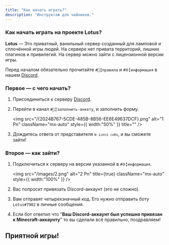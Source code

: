 ```yaml
---
title: "Как начать играть?"
description: "Инструктаж для чайников."
---
```


### Как начать играть на проекте Lotus?

**Lotus** — Это приватный, ванильный сервер созданный для ламповой и cплoчённой игры людей. На сервере нет привата территорий, лишних плагинов и привилегий. На сервер можно зайти с лицензионной версии игры.

Перед началом обязательно прочитайте `#📜╏правила` и `#🌐╏информация` в нашем [Discord](https://discord.gg/wFUzrZgAeu).

### Первое — с чего начать?

1. Присоединиться к серверу [Discord](https://discord.gg/wFUzrZgAeu).
2. Перейти в канал `#📝╏заполнить-анкету`, и заполнить форму.

   <img
     src="/{2024B767-5CDE-485B-8B56-EE6E49637DCF}.png"
     alt="1 Pn"
     className="mx-auto"
     style={{ width:"50%" }}
     title=""
   />
3. Дождитесь ответа от представителя `⚙️ ʟᴏᴛᴜꜱ ᴄᴏʀᴇ`, и вы сможете зайти\!

### Второе — как зайти?

1. Подключиться к серверу на версии указанной в `#🌐╏информация`.

   <img
     src="/images/2.png"
     alt="2 Pn"
     title={true}
     className="mx-auto"
     style={{ width:"100%" }}
   />
2. Вас попросит привязать Discord-аккаунт (это не сложно).
3. Вам отправят четырехзначный код. Его нужно отправить боту `Lotus#7902` в личные сообщения.
4. Если бот ответил что "**Ваш Discord-аккаунт был успешно привязан к Minecraft-аккаунту**" то вы сделали всё правильно, поздравляем\!

## Приятной игры\!